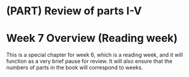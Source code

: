 # (PART) Review of parts I-V {-}

# Week 7 Overview (Reading week) {-#Week7}

This is a special chapter for week 6, which is a reading week, and it will function as a very brief pause for review. It will also ensure that the numbers of parts in the book will correspond to weeks.

